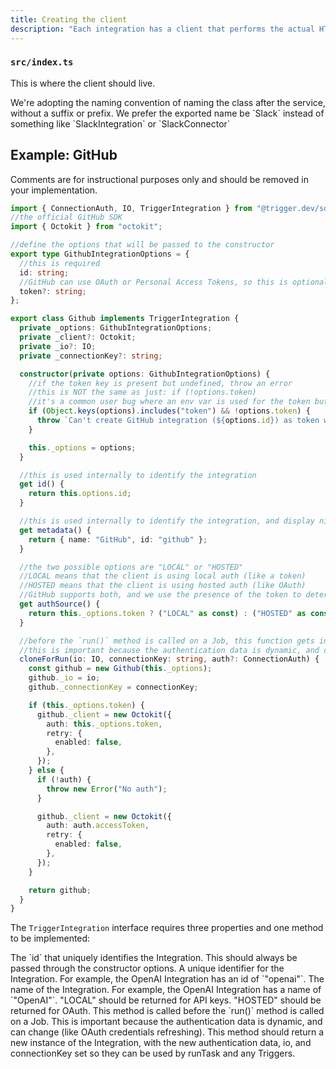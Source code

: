 ```yaml
---
title: Creating the client
description: "Each integration has a client that performs the actual HTTP requests. Usually this is a wrapper around an official SDK provided by the service."
---
```


<Snippet file="v2-deprecation-warning.mdx" />

### `src/index.ts`

This is where the client should live.

<Tip>
  We're adopting the naming convention of naming the class after the service, without a suffix or
  prefix. We prefer the exported name be `Slack` instead of something like `SlackIntegration` or
  `SlackConnector`
</Tip>

## Example: GitHub

Comments are for instructional purposes only and should be removed in your implementation.

```ts
import { ConnectionAuth, IO, TriggerIntegration } from "@trigger.dev/sdk";
//the official GitHub SDK
import { Octokit } from "octokit";

//define the options that will be passed to the constructor
export type GithubIntegrationOptions = {
  //this is required
  id: string;
  //GitHub can use OAuth or Personal Access Tokens, so this is optional
  token?: string;
};

export class Github implements TriggerIntegration {
  private _options: GithubIntegrationOptions;
  private _client?: Octokit;
  private _io?: IO;
  private _connectionKey?: string;

  constructor(private options: GithubIntegrationOptions) {
    //if the token key is present but undefined, throw an error
    //this is NOT the same as just: if (!options.token)
    //it's a common user bug where an env var is used for the token but hasn't been set
    if (Object.keys(options).includes("token") && !options.token) {
      throw `Can't create GitHub integration (${options.id}) as token was undefined`;
    }

    this._options = options;
  }

  //this is used internally to identify the integration
  get id() {
    return this.options.id;
  }

  //this is used internally to identify the integration, and display nicely in the dashboard
  get metadata() {
    return { name: "GitHub", id: "github" };
  }

  //the two possible options are "LOCAL" or "HOSTED"
  //LOCAL means that the client is using local auth (like a token)
  //HOSTED means that the client is using hosted auth (like OAuth)
  //GitHub supports both, and we use the presence of the token to determine which one to use
  get authSource() {
    return this._options.token ? ("LOCAL" as const) : ("HOSTED" as const);
  }

  //before the `run()` method is called on a Job, this function gets invoked
  //this is important because the authentication data is dynamic, and can change (like OAuth credentials refreshing)
  cloneForRun(io: IO, connectionKey: string, auth?: ConnectionAuth) {
    const github = new Github(this._options);
    github._io = io;
    github._connectionKey = connectionKey;

    if (this._options.token) {
      github._client = new Octokit({
        auth: this._options.token,
        retry: {
          enabled: false,
        },
      });
    } else {
      if (!auth) {
        throw new Error("No auth");
      }

      github._client = new Octokit({
        auth: auth.accessToken,
        retry: {
          enabled: false,
        },
      });
    }

    return github;
  }
}
```

The `TriggerIntegration` interface requires three properties and one method to be implemented:

<ParamField body="id" type="string" required>
  The `id` that uniquely identifies the Integration. This should always be passed through the
  constructor options.
</ParamField>

<ParamField body="metadata" type="object" required>
  <Expandable title="properties">
    <ParamField body="id" type="string" required>
      A unique identifier for the Integration. For example, the OpenAI Integration has an id of
      `"openai"`.
    </ParamField>
    <ParamField body="name" type="string" required>
      The name of the Integration. For example, the OpenAI Integration has a name of `"OpenAI"`.
    </ParamField>
  </Expandable>
</ParamField>

<ParamField body="authSource" type="LOCAL | HOSTED" required>
  "LOCAL" should be returned for API keys. "HOSTED" should be returned for OAuth.
</ParamField>

<ParamField body="cloneForRun" type="function" required>
  This method is called before the `run()` method is called on a Job. This is important because the
  authentication data is dynamic, and can change (like OAuth credentials refreshing). This method
  should return a new instance of the Integration, with the new authentication data, io, and
  connectionKey set so they can be used by runTask and any Triggers.
</ParamField>

